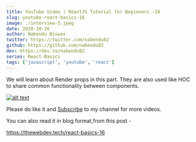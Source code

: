 ```yaml
---
title: YouTube Video | ReactJS Tutorial for Beginners -16
slug: youtube-react-basics-16
image: ./interview-5.jpeg
date: 2020-10-26
author: Nabendu Biswas
twitter: https://twitter.com/nabendu82
github: https://github.com/nabendu82
dev: https://dev.to/nabendu82
series: React-Basics
tags: ['javascript', 'youtube', 'react']
---
```


We will learn about Render props in this part. They are also used like HOC to share common functionality between components.

<div className={styles.image__small}>

[![alt text](https://res.cloudinary.com/dxkxvfo2o/image/upload/v1602475343/React-tutorial_foia8p.png)](https://www.youtube.com/watch?v=VKrtemTQZRw "React Tutorial")

</div>

Please do like it and [Subscribe](https://www.youtube.com/channel/UCRf7mazcufqZxd2pR3oQJuQ?sub_confirmation=1) to my channel for more videos.

You can also read it in blog format,from this post -

https://thewebdev.tech/react-basics-16


